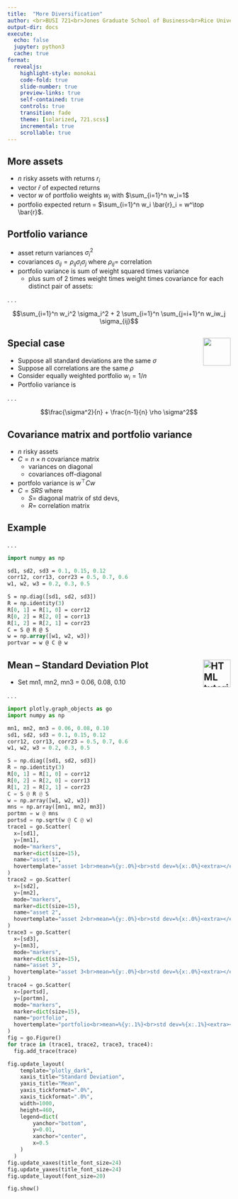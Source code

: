 ```yaml
---
title:  "More Diversification"
author: <br>BUSI 721<br>Jones Graduate School of Business<br>Rice University<br><br>Kerry Back
output-dir: docs
execute:
  echo: false
  jupyter: python3
  cache: true
format: 
  revealjs:
    highlight-style: monokai
    code-fold: true
    slide-number: true
    preview-links: true
    self-contained: true
    controls: true
    transition: fade
    theme: [solarized, 721.scss]
    incremental: true
    scrollable: true
---
```


## More assets

- $n$ risky assets with returns $r_i$
- vector $\bar{r}$ of expected returns 
- vector $w$ of portfolio weights $w_i$ with $\sum_{i=1}^n w_i=1$
- portfolio expected return = $\sum_{i=1}^n w_i \bar{r}_i = w^\top \bar{r}$.

## Portfolio variance

- asset return variances $\sigma_i^2$
- covariances $\sigma_{ij} = \rho_{ij}\sigma_i\sigma_j$ where $\rho_{ij}=$ correlation
- portfolio variance is sum of weight squared times variance
  - plus sum of 2 times weight times weight times covariance for each distinct pair of assets:

. . .

$$\sum_{i=1}^n w_i^2 \sigma_i^2 + 2 \sum_{i=1}^n \sum_{j=i+1}^n w_iw_j \sigma_{ij}$$


##  Special case <a href="https://bbcx-investments.com/portfolios/diversification"><img src="images/Rice_Owl.jpg" style="width:.65in;" align=right></a> 

- Suppose all standard deviations are the same $\sigma$
- Suppose all correlations are the same $\rho$
- Consider equally weighted portfolio $w_i=1/n$ 
- Portfolio variance is

. . .

$$\frac{\sigma^2}{n} + \frac{n-1}{n} \rho \sigma^2$$

## Covariance matrix and portfolio variance

- $n$ risky assets
- $C = n \times n$ covariance matrix
  - variances on diagonal
  - covariances off-diagonal
- portfolo variance is $w^\top C w$
- $C=SRS$ where 
  - $S=$ diagonal matrix of std devs, 
  - $R=$ correlation matrix

## Example

. . .

```.p
import numpy as np

sd1, sd2, sd3 = 0.1, 0.15, 0.12
corr12, corr13, corr23 = 0.5, 0.7, 0.6
w1, w2, w3 = 0.2, 0.3, 0.5

S = np.diag([sd1, sd2, sd3])
R = np.identity(3)
R[0, 1] = R[1, 0] = corr12
R[0, 2] = R[2, 0] = corr13
R[1, 2] = R[2, 1] = corr23
C = S @ R @ S
w = np.array([w1, w2, w3])
portvar = w @ C @ w
```

## Mean -- Standard Deviation Plot <a href="https://bbcx-investments.com/portfolios/two-assets"><img src="images/Rice_Owl.jpg" alt="HTML tutorial" style="width:.65in;" align=right></a> 

- Set  mn1, mn2, mn3 = 0.06, 0.08, 0.10

. . .

```python
import plotly.graph_objects as go
import numpy as np

mn1, mn2, mn3 = 0.06, 0.08, 0.10
sd1, sd2, sd3 = 0.1, 0.15, 0.12
corr12, corr13, corr23 = 0.5, 0.7, 0.6
w1, w2, w3 = 0.2, 0.3, 0.5

S = np.diag([sd1, sd2, sd3])
R = np.identity(3)
R[0, 1] = R[1, 0] = corr12
R[0, 2] = R[2, 0] = corr13
R[1, 2] = R[2, 1] = corr23
C = S @ R @ S
w = np.array([w1, w2, w3])
mns = np.array([mn1, mn2, mn3])
portmn = w @ mns
portsd = np.sqrt(w @ C @ w)
trace1 = go.Scatter(
  x=[sd1],
  y=[mn1],
  mode="markers",
  marker=dict(size=15),
  name="asset 1",
  hovertemplate="asset 1<br>mean=%{y:.0%}<br>std dev=%{x:.0%}<extra></extra>"
)
trace2 = go.Scatter(
  x=[sd2],
  y=[mn2],
  mode="markers",
  marker=dict(size=15),
  name="asset 2",
  hovertemplate="asset 2<br>mean=%{y:.0%}<br>std dev=%{x:.0%}<extra></extra>"
)
trace3 = go.Scatter(
  x=[sd3],
  y=[mn3],
  mode="markers",
  marker=dict(size=15),
  name="asset 3",
  hovertemplate="asset 3<br>mean=%{y:.0%}<br>std dev=%{x:.0%}<extra></extra>"
)
trace4 = go.Scatter(
  x=[portsd],
  y=[portmn],
  mode="markers",
  marker=dict(size=15),
  name="portfolio",
  hovertemplate="portfolio<br>mean=%{y:.1%}<br>std dev=%{x:.1%}<extra></extra>"
)
fig = go.Figure()
for trace in (trace1, trace2, trace3, trace4):
  fig.add_trace(trace)

fig.update_layout(
    template="plotly_dark",
    xaxis_title="Standard Deviation",
    yaxis_title="Mean",
    yaxis_tickformat=".0%",
    xaxis_tickformat=".0%",
    width=1000,
    height=460,
    legend=dict(
        yanchor="bottom", 
        y=0.01, 
        xanchor="center", 
        x=0.5
    )
  )
fig.update_xaxes(title_font_size=24)
fig.update_yaxes(title_font_size=24)
fig.update_layout(font_size=20)

fig.show()
```

